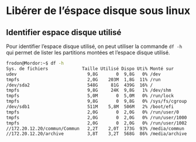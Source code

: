 # Libérer de l'éspace disque sous linux

## Identifier espace disque utilisé

Pour identifier l'espace disque utilisé, on peut utiliser la commande `df -h` qui permet de lister les partitions montées et l'espace disque utilisé.

```sh
frodon@Mordor:~$ df -h
Sys. de fichiers             Taille Utilisé Dispo Uti% Monté sur
udev                           9,8G       0  9,8G   0% /dev
tmpfs                          2,0G    203M  1,8G  11% /run
/dev/sda2                      548G     81G  439G  16% /
tmpfs                          9,8G     24K  9,8G   1% /dev/shm
tmpfs                          5,0M       0  5,0M   0% /run/lock
tmpfs                          9,8G       0  9,8G   0% /sys/fs/cgroup
/dev/sdb1                      511M    5,8M  506M   2% /boot/efi
tmpfs                          2,0G       0  2,0G   0% /run/user/0
tmpfs                          2,0G       0  2,0G   0% /run/user/1000
tmpfs                          2,0G       0  2,0G   0% /run/user/1002
//172.20.12.20/commun/Commun   2,2T    2,0T  173G  93% /media/commun
//172.20.12.20/archive         3,8T    3,2T  568G  86% /media/archive
```

